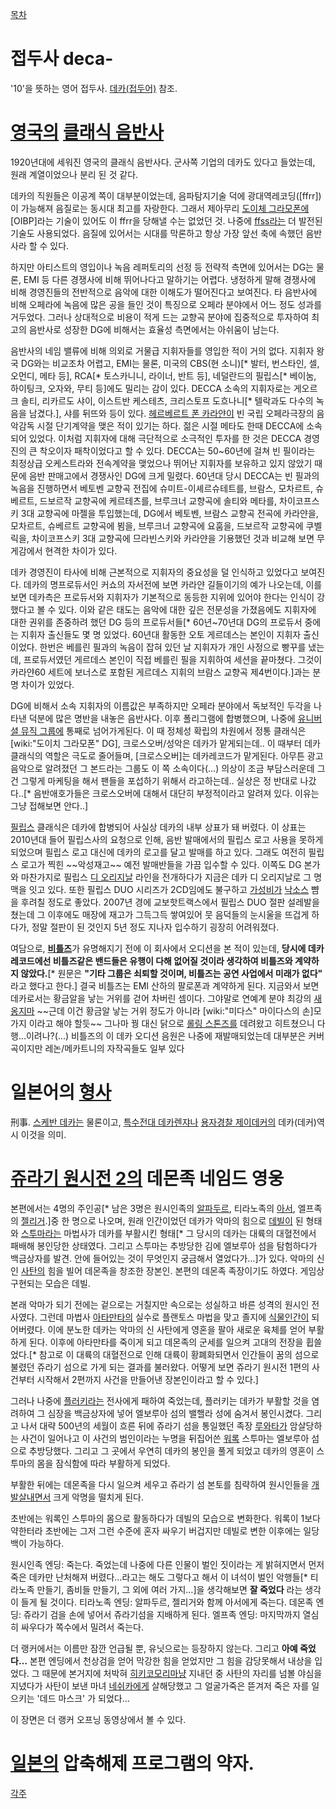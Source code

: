 [[목차]]
= 접두사 deca- =
'10'을 뜻하는 영어 접두사. [[데카(접두어)]] 참조.


= [[영국]]의 [[클래식 음반사]] =
1920년대에 세워진 영국의 클래식 음반사다. 군사쪽 기업의 데카도 있다고 들었는데, 원래 계열이었으나 분리 된 것 같다.

데카의 직원들은 이공계 쪽이 대부분이었는데, 음파탐지기술 덕에 광대역레코딩([ffrr])이 가능해져 음질로는 동시대 최고를 자랑한다. 그래서 제아무리 [[도이체 그라모폰]]에 [OIBP]라는 기술이 있어도 이 ffrr을 당해낼 수는 없었던 것. 나중에 [[ffss]]라는 더 발전된 기술도 사용되었다. 음질에 있어서는 시대를 막론하고 항상 가장 앞선 축에 속했던 음반사라 할 수 있다. 

하지만 아티스트의 영입이나 녹음 레퍼토리의 선정 등 전략적 측면에 있어서는 DG는 물론, EMI 등 다른 경쟁사에 비해 뛰어나다고 말하기는 어렵다. 냉정하게 말해 경쟁사에 비해 경영진들의 전반적으로 음악에 대한 이해도가 떨어진다고 보여진다. 타 음반사에 비해 오페라에 녹음에 많은 공을 들인 것이 특징으로 오페라 분야에서 어느 정도 성과를 거두었다. 그러나 상대적으로 비용이 적게 드는 교향곡 분야에 집중적으로 투자하여 최고의 음반사로 성장한 DG에 비해서는 효율성 측면에서는 아쉬움이 남는다.

음반사의 네임 밸류에 비해 의외로 거물급 지휘자들를 영입한 적이 거의 없다. 지휘자 왕국 DG와는 비교조차 어렵고, EMI는 물론, 미국의 CBS(현 소니)[* 발터, 번스타인, 셀, 오먼디, 메타 등], RCA[* 토스카니니, 라이너, 반트 등], 네덜란드의 필립스[* 베이눔, 하이팅크, 오자와, 무티 등]에도 밀리는 감이 있다. DECCA 소속의 지휘자로는 게오르크 솔티, 리카르도 샤이, 이스트반 케스테츠, 크리스토프 도흐나니[* 텔락과도 다수의 녹음을 남겼다.], 샤를 뒤뜨와 등이 있다. [[헤르베르트 폰 카라얀]]이 빈 국립 오페라극장의 음악감독 시절 단기계약을 맺은 적이 있기는 하다. 젊은 시절 메타도 한때 DECCA에 소속되어 있었다. 이처럼 지휘자에 대해 극단적으로 소극적인 투자를 한 것은 DECCA 경영진의 큰 착오이자 패착이었다고 할 수 있다. DECCA는 50~60년에 걸쳐 빈 필이라는 최정상급 오케스트라와 전속계약을 맺었으나 뛰어난 지휘자를 보유하고 있지 않았기 때문에 음반 판매고에서 경쟁사인 DG에 크게 밀렸다. 60년대 당시 DECCA는 빈 필과의 녹음을 진행하면서 베토벤 교향곡 전집에 슈미트-이셰르슈테트를, 브람스, 모차르트, 슈베르트, 드보르작 교향곡에 케르테츠를, 브루크너 교향곡에 솔티와 메타를, 차이코프스키 3대 교향곡에 마젤을 투입했는데, DG에서 베토벤, 브람스 교향곡 전곡에 카라얀을, 모차르트, 슈베르트 교향곡에 뵘을, 브루크너 교향곡에 요훔을, 드보르작 교향곡에 쿠벨릭을, 차이코프스키 3대 교향곡에 므라빈스키와 카라얀을 기용했던 것과 비교해 보면 무게감에서 현격한 차이가 있다. 

데카 경영진이 타사에 비해 근본적으로 지휘자의 중요성을 덜 인식하고 있었다고 보여진다. 데카의 명프로듀서인 커쇼의 자서전에 보면 카라얀 길들이기의 예가 나오는데, 이를 보면 데카측은 프로듀서와 지휘자가 기본적으로 동등한 지위에 있어야 한다는 인식이 강했다고 볼 수 있다. 이와 같은 태도는 음악에 대한 깊은 전문성을 가졌음에도 지휘자에 대한 권위를 존중하려 했던 DG 등의 프로듀서들[* 60년~70년대 DG의 프로듀서 중에는 지휘자 출신들도 몇 명 있었다. 60년대 활동한 오토 게르데스는 본인이 지휘자 출신이었다. 한번은 베를린 필과의 녹음이 잡혀 있던 날 지휘자가 개인 사정으로 빵꾸를 냈는데, 프로듀서였던 게르데스 본인이 직접 베를린 필을 지휘하여 세션을 끝마쳤다. 그것이 카라얀60 세트에 보너스로 포함된 게르데스 지휘의 브람스 교향곡 제4번이다.]과는 분명 차이가 있었다.

DG에 비해서 소속 지휘자의 이름값은 부족하지만 오페라 분야에서 독보적인 두각을 나타낸 덕분에 많은 명반을 내놓은 음반사다. 이후 폴리그램에 합병했으며, 나중에 [[유니버셜 뮤직 그룹]]에 통째로 넘어가게된다. 이 때 정체성 확립의 차원에서 정통 클래식은 [wiki:"도이치 그라모폰" DG], 크로스오버/성악은 데카가 맡게되는데.. 이 때부터 데카클래식의 역할은 극도로 줄어들며, [크로스오버]는 데카레코드가 맡게된다. 아무튼 광고음악으로 알려졌던 그 본드라는 그룹도 이 쪽 소속이다(...) 의상이 조금 부담스러운데 그건 그렇게 마케팅을 해서 팬들을 포섭하기 위해서 라고하는데.. 실상은 정 반대로 나갔다..[* 음반애호가들은 크로스오버에 대해서 대단히 부정적이라고 알려져 있다. 이유는 그냥 접해보면 안다..]

[[필립스]] 클래식은 데카에 합병되어 사실상 데카의 내부 상표가 돼 버렸다. 이 상표는 2010년대 들어 필립스사의 요청으로 인해, 음반 발매에서의 필립스 로고 사용을 못하게 되었으며 필립스 로고 대신에 데카의 로고를 달고 발매를 하고 있다. 그래도 여전히 필립스 로고가 찍힌 ~~악성재고~~ 예전 발매반들을 가끔 입수할 수 있다. 이쪽도 DG 본가와 마찬가지로 필립스 [[디 오리지날]] 라인을 전개하다가 지금은 데카 디 오리지날로 그 명맥을 잇고 있다. 또한 필립스 DUO 시리즈가 2CD임에도 불구하고 [[가성비]]가 [[낙소스]] 뺨을 후려칠 정도로 좋았다. 2007년 경에 교보핫트랙스에서 필립스 DUO 절판 설레발을 쳤는데 그 이후에도 매장에 재고가 그득그득 쌓여있어 뭇 음덕들의 눈시울을 뜨겁게 하다가, 정말 절판이 된 것인지 5년 정도 지나자 입수하기 굉장히 어려워졌다.

여담으로, '''[[비틀즈]]'''가 유명해지기 전에 이 회사에서 오디션을 본 적이 있는데, '''당시에 데카 레코드에선 비틀즈같은 밴드들은 유행이 다해 없어질 것이라 생각하여 비틀즈와 계약하지 않았다.'''[* 원문은 '''"기타 그룹은 쇠퇴할 것이며, 비틀즈는 공연 사업에서 미래가 없다"''' 라고 했다고 한다.] 결국 비틀즈는 EMI 산하의 팔로폰과 계약하게 된다. 지금와서 보면 데카로서는 황금알을 낳는 거위를 걷어 차버린 셈이다. 그야말로 연예계 분야 최강의 [[새옹지마]] ~~근데 이건 황금알 낳는 거위 정도가 아니라 [wiki:"미다스" 마이다스의 손]모가지 이라고 해야 할듯~~ 그나마 꿩 대신 닭으로 [[롤링 스톤즈]]를 데려왔고 히트쳤으니 다행...이려나?(...)
비틀즈의 이 데카 오디션 음원은 나중에 재발매되었는데 대부분은 커버곡이지만 레논/메카트니의 자작곡들도 일부 있다


= 일본어의 [[형사]] =
刑事. [[스케반 데카]]는 물론이고, [[특수전대 데카렌쟈]]나 [[용자경찰 제이데커]]의 데카(데커)역시 이것을 의미.


= [[쥬라기 원시전 2]]의 데몬족 네임드 영웅 =
본편에서는 4명의 주인공[* 남은 3명은 원시인족의 [[알파두르]], 티라노족의 [[아서#s-9|아서]], 엘프족의 [[젤리거]].]중 한 명으로 나오며, 원래 인간이었던 데카가 악마의 힘으로 [[데빌#s-4|데빌]]이 된 형태와 [[스투마]]라는 마법사가 데카를 부활시킨 형태[* 그 당시의 데카는 대륙의 대혈전에서 패배해 봉인당한 상태였다. 그리고 스투마는 추방당한 김에 엘보루아 섬을 탐험하다가 백금상자를 발견. 안에 들어있는 것이 무엇인지 궁금해서 열었다가…]가 있다. 악마의 신인 [[사탄#s-2.5|사탄]]의 힘을 빌어 데몬족을 창조한 장본인. 본편의 데몬족 족장이기도 하였다. 게임상 구현되는 모습은 데빌.

본래 악마가 되기 전에는 겉으로는 거칠지만 속으로는 성실하고 바른 성격의 원시인 전사였다. 그런데 마법사 [[아타만타]]의 실수로 플랜토스 마법을 맞고 졸지에 [[식물인간]]이 되어버렸다. 이에 분노한 데카는 악마의 신 사탄에게 영혼을 팔아 새로운 육체를 얻어 부활하게 된다. 이후에 아타만타를 죽이게 되고 데몬족의 군세를 일으켜 고대의 전장을 휩쓸었다.[* 참고로 이 대륙의 대혈전으로 인해 대륙이 황폐화되면서 인간들이 꿈의 섬으로 불렸던 쥬라기 섬으로 가게 되는 결과를 불러왔다. 어떻게 보면 쥬라기 원시전 1편의 사건부터 시작해서 2편까지 사건을 만들어낸 장본인이라고 할 수 있다.]

그러나 나중에 [[플러키]]라는 전사에게 패하여 죽었는데, 플러키는 데카가 부활할 것을 염려하여 그 심장을 백금상자에 넣어 엘보루아 섬의 밸핼라 성에 숨겨서 봉인시켰다. 그리고 나서 대략 500년의 세월이 흐른 뒤에 쥬라기 섬을 통일했던 족장 [[루와타]]가 암살당하는 사건이 일어나고 이 사건의 범인이라는 누명을 뒤집어쓴 [[워록#s-2.3|워록]] 스투마는 엘보루아 섬으로 추방당했다. 그리고 그 곳에서 우연히 데카의 봉인을 풀게 되었고 데카의 영혼이 스투마의 몸을 잠식함에 따라 부활하게 되었다.

부활한 뒤에는 데몬족을 다시 일으켜 세우고 쥬라기 섬 본토를 침략하여 원시인들을 [[개발살]]내면서 크게 악명을 떨치게 된다.

초반에는 워록인 스투마의 몸으로 활동하다가 데빌의 모습으로 변화한다. 워록이 1보다 약한터라 초반에는 그저 그런 수준에 혼자 싸우기 버겁지만 데빌로 변한 이후에는 일당백이 가능하다.

원시인족 엔딩: 죽는다. 죽었는데 나중에 다른 인물이 벌인 짓이라는 게 밝혀지면서 먼저 죽은 데카만 난처해져 버렸다…라고는 해도 그렇다고 해서 이 녀석이 벌인 악행들[* 티라노족 만들기, 좀비들 만들기, 그 외에 여러 가지…]을 생각해보면 '''잘 죽었다''' 라는 생각이 들게 될 것이다.
티라노족 엔딩: 알파두르, 젤리거와 함께 아서에게 죽는다.
데몬족 엔딩: 쥬라기 검을 손에 넣어서 쥬라기섬을 지배하게 된다.
엘프족 엔딩: 마지막까지 열심히 싸우다가 쪽수에서 밀려서 죽는다.

더 랭커에서는 이름만 잠깐 언급될 뿐, 유닛으로는 등장하지 않는다. 그리고 '''아예 죽었다…''' 본편 엔딩에서 천상검을 얻어 막강한 힘을 얻었지만 그 힘을 감당못해서 내상을 입었다. 그 때문에 본거지에 처박혀 [[히키코모리]]마냥 지내던 중 사탄의 자리를 넘볼 야심을 지녔다가 사탄이 보낸 마녀 [[네쉬카]]에게 살해당했고 그 얼굴가죽은 뜯겨저 죽은 자를 일으키는 '데드 마스크' 가 되었다…

이 장면은 더 랭커 오프닝 동영상에서 볼 수 있다.


= [[일본]]의 압축해제 프로그램의 약자. =

[[각주]]
